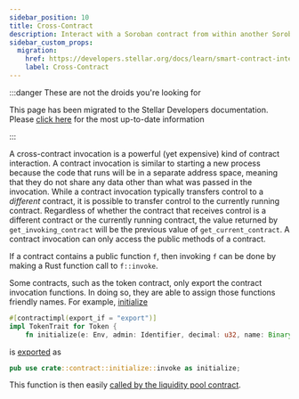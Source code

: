 ```yaml
---
sidebar_position: 10
title: Cross-Contract
description: Interact with a Soroban contract from within another Soroban contract.
sidebar_custom_props:
  migration:
    href: https://developers.stellar.org/docs/learn/smart-contract-internals/contract-interactions/cross-contract
    label: Cross-Contract
---
```


:::danger These are not the droids you're looking for

This page has been migrated to the Stellar Developers documentation. Please [click here](https://developers.stellar.org/docs/learn/smart-contract-internals/contract-interactions/cross-contract) for the most up-to-date information

:::

A cross-contract invocation is a powerful (yet expensive) kind of contract interaction. A contract invocation is similar to starting a new process because the code that runs will be in a separate address space, meaning that they do not share any data other than what was passed in the invocation. While a contract invocation typically transfers control to a _different_ contract, it is possible to transfer control to the currently running contract. Regardless of whether the contract that receives control is a different contract or the currently running contract, the value returned by `get_invoking_contract` will be the previous value of `get_current_contract`. A contract invocation can only access the public methods of a contract.

If a contract contains a public function `f`, then invoking `f` can be done by making a Rust function call to `f::invoke`.

Some contracts, such as the token contract, only export the contract invocation functions. In doing so, they are able to assign those functions friendly names. For example, [initialize](https://github.com/stellar/soroban-token-contract/blob/42380647bb817bf01c739c19286f18be881e0e41/src/contract.rs#L55-L57)

```rust
#[contractimpl(export_if = "export")]
impl TokenTrait for Token {
    fn initialize(e: Env, admin: Identifier, decimal: u32, name: Binary, symbol: Binary) {
```

is [exported](https://github.com/stellar/soroban-token-contract/blob/42380647bb817bf01c739c19286f18be881e0e41/src/lib.rs#L26) as

```rust
pub use crate::contract::initialize::invoke as initialize;
```

This function is then easily [called by the liquidity pool contract](https://github.com/stellar/soroban-examples/blob/4060d3bd5ee7846020b68ee583665a4d4cf4b315/liquidity_pool/src/lib.rs#L164-L171).
